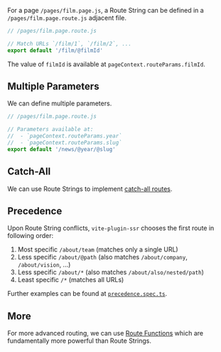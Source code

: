 For a page `/pages/film.page.js`, a Route String can be defined in a `/pages/film.page.route.js` adjacent file.

```js
// /pages/film.page.route.js

// Match URLs `/film/1`, `/film/2`, ...
export default '/film/@filmId'
```

The value of `filmId` is available at `pageContext.routeParams.filmId`.

## Multiple Parameters

We can define multiple parameters.

```js
// /pages/film.page.route.js

// Parameters available at:
//  - `pageContext.routeParams.year`
//  - `pageContext.routeParams.slug`
export default '/news/@year/@slug'
```

## Catch-All

We can use Route Strings to implement [catch-all routes](/catch-all).

## Precedence

Upon Route String conflicts, `vite-plugin-ssr` chooses the first route in following order:
1. Most specific `/about/team` (matches only a single URL)
1. Less specific `/about/@path` (also matches `/about/company`, `/about/vision`, ...)
1. Less specific `/about/*` (also matches `/about/also/nested/path`)
1. Least specific `/*` (matches all URLs)

Further examples can be found at [`precedence.spec.ts`](https://github.com/brillout/vite-plugin-ssr/blob/master/vite-plugin-ssr/shared/route/precedence.spec.ts).

## More

For more advanced routing, we can use [Route Functions](/route-function) which are fundamentally more powerful than Route Strings.

